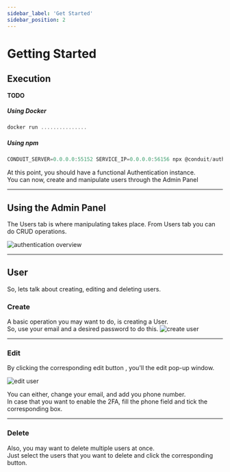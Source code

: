 ```yaml
---
sidebar_label: 'Get Started'
sidebar_position: 2
---
```


# Getting Started

## Execution

**TODO**

##### Using Docker

```jsx
docker run ...............
```

##### Using npm

```jsx
CONDUIT_SERVER=0.0.0.0:55152 SERVICE_IP=0.0.0.0:56156 npx @conduit/authentication start
```

At this point, you should have a functional Authentication instance.<br />
You can now, create and manipulate users  through the Admin Panel

-------------------------------------------------

## Using the Admin Panel

The Users tab is where manipulating takes place. From Users tab you can do CRUD operations.

![authentication overview](/img/authentication/authentication_overview.png)

-------------------------------------------------

## User
So, lets talk about creating, editing and deleting users.
### Create
A basic operation you may want to do, is creating a User. <br />
So, use your email and a desired password to do this.
![create user](/img/authentication/add_user.png)

-------------------------------------------------

### Edit

By clicking the corresponding edit button , you'll the edit pop-up window.

![edit user](/img/authentication/edit_user.png)

You can either, change your email, and add you phone number. <br/>
In case that you want to enable the 2FA, fill the phone field and tick the corresponding box. <br/>

-------------------------------------------------

### Delete

Also, you may want to delete multiple users at once. <br />
Just select the users that you want to delete and click the corresponding button.
